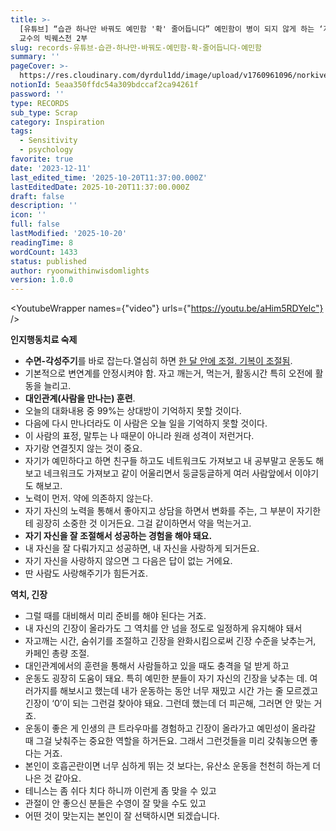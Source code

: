 ```yaml
---
title: >-
  [유튜브] “습관 하나만 바꿔도 예민함 '확' 줄어듭니다” 예민함이 병이 되지 않게 하는 ‘지극히 현실적인’ 방법 | 정신건강의학과 전홍진
  교수의 빅퀘스천 2부
slug: records-유튜브-습관-하나만-바꿔도-예민함-확-줄어듭니다-예민함
summary: ''
pageCover: >-
  https://res.cloudinary.com/dyrdul1dd/image/upload/v1760961096/norkive-notion-images/png_1760961095052_RTFfODRfOE.webp?format=webp&quality=90
notionId: 5eaa350ffdc54a309bdccaf2ca94261f
password: ''
type: RECORDS
sub_type: Scrap
category: Inspiration
tags:
  - Sensitivity
  - psychology
favorite: true
date: '2023-12-11'
last_edited_time: '2025-10-20T11:37:00.000Z'
lastEditedDate: 2025-10-20T11:37:00.000Z
draft: false
description: ''
icon: ''
full: false
lastModified: '2025-10-20'
readingTime: 8
wordCount: 1433
status: published
author: ryoonwithinwisdomlights
version: 1.0.0
---
```


<YoutubeWrapper names={"video"} urls={"https://youtu.be/aHim5RDYelc"} />


<strong>인지행동치료 숙제</strong>

- <strong>수면-각성주기</strong>를 바로 잡는다.열심히 하면 <u>한 달 안에 조절. 기복이 조절됨</u>.
- 기본적으로 변연계를 안정시켜야 함. 자고 깨는거, 먹는거, 활동시간 특히 오전에 활동을 늘리고.
- <strong>대인관계(사람을 만나는) 훈련</strong>.
- 오늘의 대화내용 중 99%는 상대방이 기억하지 못할 것이다.
- 다음에 다시 만나더라도 이 사람은 오늘 일을 기억하지 못할 것이다.
- 이 사람의 표정, 말투는 나 때문이 아니라 원래 성격이 저런거다.
- 자기랑 연결짓지 않는 것이 중요.
- 자기가 예민하다고 하면 친구들 하고도 네트워크도 가져보고 내 공부말고 운동도 해보고 네크워크도 가져보고 같이 어울리면서 둥글둥글하게 여러 사람앞에서 이야기도 해보고.
- 노력이 먼저. 약에 의존하지 않는다.
- 자기 자신의 노력을 통해서 좋아지고 상담을 하면서 변화를 주는, 그 부분이 자기한테 굉장히 소중한 것 이거든요. 그걸 같이하면서 약을 먹는거고.
- <strong>자기 자신을 잘 조절해서 성공하는 경험을 해야 돼요.</strong>
- 내 자신을 잘 다뤄가지고 성공하면, 내 자신을 사랑하게 되거든요.
- 자기 자신을 사랑하지 않으면 그 다음은 답이 없는 거에요.
- 딴 사람도 사랑해주기가 힘든거죠.

<strong>역치, 긴장</strong>

- 그럴 때를 대비해서 미리 준비를 해야 된다는 거죠.
- 내 자신의 긴장이 올라가도 그 역치를 안 넘을 정도로 일정하게 유지해야 돼서
- 자고깨는 시간, 숨쉬기를 조절하고 긴장을 완화시킴으로써 긴장 수준을 낮추는거, 카페인 총량 조절.
- 대인관계에서의 훈련을 통해서 사람들하고 있을 때도 충격을 덜 받게 하고
- 운동도 굉장히 도움이 돼요. 특히 예민한 분들이 자기 자신의 긴장을 낮추는 데. 여러가지를 해보시고 했는데 내가 운동하는 동안 너무 재밌고 시간 가는 줄 모르겠고 긴장이 ‘0’이 되는 그런걸 찾아야 돼요. 그런데 했는데 더 피곤해, 그러면 안 맞는 거죠.
- 운동이 좋은 게 인생의 큰 트라우마를 경험하고 긴장이 올라가고 예민성이 올라갈 때 그걸 낮춰주는 중요한 역할을 하거든요. 그래서 그런것들을 미리 갖춰놓으면 좋다는 거죠.
- 본인이 호흡곤란이면 너무 심하게 뛰는 것 보다는, 유산소 운동을 천천히 하는게 더 나은 것 같아요.
- 테니스는 좀 쉬다 치다 하니까 이런게 좀 맞을 수 있고
- 관절이 안 좋으신 분들은 수영이 잘 맞을 수도 있고
- 어떤 것이 맞는지는 본인이 잘 선택하시면 되겠습니다.
